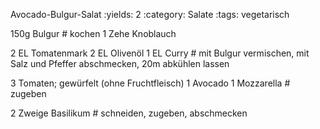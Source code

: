 Avocado-Bulgur-Salat
:yields: 2
:category: Salate
:tags: vegetarisch

150g Bulgur
# kochen
1 Zehe Knoblauch

2 EL Tomatenmark
2 EL Olivenöl
1 EL Curry
# mit Bulgur vermischen, mit Salz und Pfeffer abschmecken, 20m abkühlen lassen

3 Tomaten; gewürfelt (ohne Fruchtfleisch)
1 Avocado
1 Mozzarella
# zugeben

2 Zweige Basilikum
# schneiden, zugeben, abschmecken

